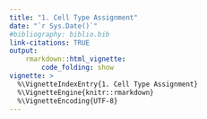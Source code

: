 ```yaml
---
title: "1. Cell Type Assignment"
date: "`r Sys.Date()`"
#bibliography: biblio.bib
link-citations: TRUE
output: 
    rmarkdown::html_vignette:
        code_folding: show
vignette: >
  %\VignetteIndexEntry{1. Cell Type Assignment}
  %\VignetteEngine{knitr::rmarkdown}
  %\VignetteEncoding{UTF-8}
---
```




